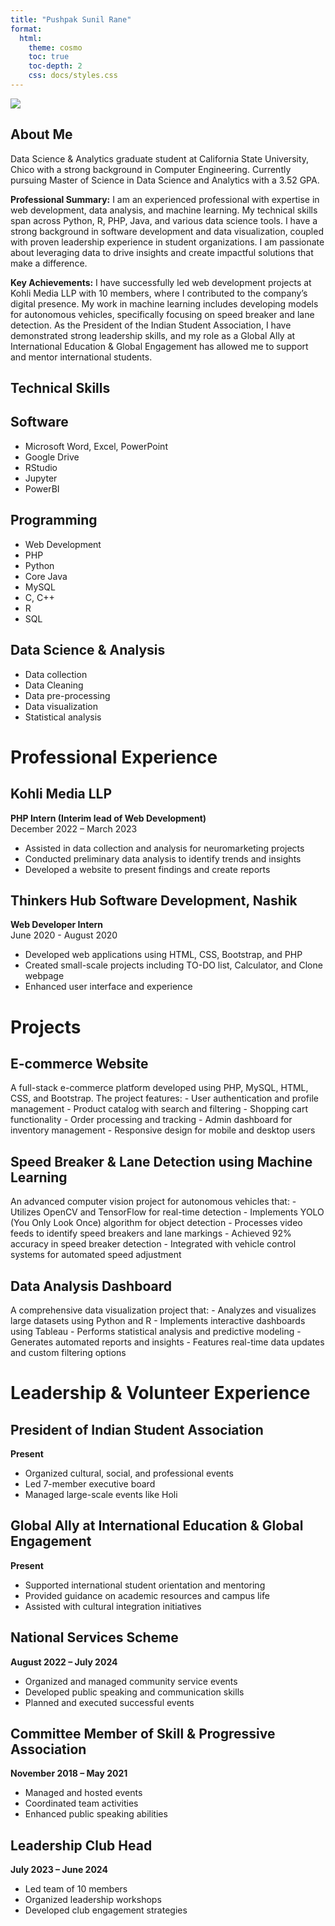 ```yaml
---
title: "Pushpak Sunil Rane"
format: 
  html:
    theme: cosmo
    toc: true
    toc-depth: 2
    css: docs/styles.css
---
```


:::::: intro-container
:::: profile-section
![](profile.jpg)

::: contact-info
<a href="mailto:prane1@csuchico.edu" title="Email"><i class="fas fa-envelope"></i></a>
<a href="https://linkedin.com/in/pushpak-sunil-rane" title="LinkedIn"><i class="fab fa-linkedin"></i></a>
<a href="https://github.com/PushpakSunilRane" title="GitHub"><i class="fab fa-github"></i></a>
:::
::::

::: intro-text
# <i class="fas fa-user section-icon"></i> About Me

Data Science & Analytics graduate student at California State University, Chico with a strong background in Computer Engineering. Currently pursuing Master of Science in Data Science and Analytics with a 3.52 GPA.

**Professional Summary:** I am an experienced professional with expertise in web development, data analysis, and machine learning. My technical skills span across Python, R, PHP, Java, and various data science tools. I have a strong background in software development and data visualization, coupled with proven leadership experience in student organizations. I am passionate about leveraging data to drive insights and create impactful solutions that make a difference.

**Key Achievements:** I have successfully led web development projects at Kohli Media LLP with 10 members, where I contributed to the company's digital presence. My work in machine learning includes developing models for autonomous vehicles, specifically focusing on speed breaker and lane detection. As the President of the Indian Student Association, I have demonstrated strong leadership skills, and my role as a Global Ally at International Education & Global Engagement has allowed me to support and mentor international students.
:::
::::::

:::::: skills-section
# <i class="fas fa-tools section-icon"></i> Technical Skills

::: skill-category
## <i class="fas fa-desktop"></i> Software

- Microsoft Word, Excel, PowerPoint
- Google Drive
- RStudio
- Jupyter
- PowerBI
:::

::: skill-category
## <i class="fas fa-code"></i> Programming

- Web Development
- PHP
- Python
- Core Java
- MySQL
- C, C++
- R
- SQL
:::

::: skill-category
## <i class="fas fa-chart-bar"></i> Data Science & Analysis

- Data collection
- Data Cleaning
- Data pre-processing
- Data visualization
- Statistical analysis
:::
::::::

# <i class="fas fa-briefcase section-icon"></i> Professional Experience

::: experience-item
## <i class="fas fa-building"></i> Kohli Media LLP

**PHP Intern (Interim lead of Web Development)**\
December 2022 – March 2023

- Assisted in data collection and analysis for neuromarketing projects
- Conducted preliminary data analysis to identify trends and insights
- Developed a website to present findings and create reports
:::

::: experience-item
## <i class="fas fa-building"></i> Thinkers Hub Software Development, Nashik

**Web Developer Intern**\
June 2020 - August 2020

- Developed web applications using HTML, CSS, Bootstrap, and PHP
- Created small-scale projects including TO-DO list, Calculator, and Clone webpage
- Enhanced user interface and experience
:::

# <i class="fas fa-project-diagram section-icon"></i> Projects

::: project-item
## <i class="fas fa-shopping-cart"></i> E-commerce Website

A full-stack e-commerce platform developed using PHP, MySQL, HTML, CSS, and Bootstrap. The project features:
- User authentication and profile management
- Product catalog with search and filtering
- Shopping cart functionality
- Order processing and tracking
- Admin dashboard for inventory management
- Responsive design for mobile and desktop users
:::

::: project-item
## <i class="fas fa-car"></i> Speed Breaker & Lane Detection using Machine Learning

An advanced computer vision project for autonomous vehicles that:
- Utilizes OpenCV and TensorFlow for real-time detection
- Implements YOLO (You Only Look Once) algorithm for object detection
- Processes video feeds to identify speed breakers and lane markings
- Achieved 92% accuracy in speed breaker detection
- Integrated with vehicle control systems for automated speed adjustment
:::

::: project-item
## <i class="fas fa-chart-line"></i> Data Analysis Dashboard

A comprehensive data visualization project that:
- Analyzes and visualizes large datasets using Python and R
- Implements interactive dashboards using Tableau
- Performs statistical analysis and predictive modeling
- Generates automated reports and insights
- Features real-time data updates and custom filtering options
:::

# <i class="fas fa-users section-icon"></i> Leadership & Volunteer Experience

::: experience-item
## <i class="fas fa-user-tie"></i> President of Indian Student Association

**Present**

- Organized cultural, social, and professional events
- Led 7-member executive board
- Managed large-scale events like Holi
:::

::: experience-item
## <i class="fas fa-handshake"></i> Global Ally at International Education & Global Engagement

**Present**

- Supported international student orientation and mentoring
- Provided guidance on academic resources and campus life
- Assisted with cultural integration initiatives
:::

::: experience-item
## <i class="fas fa-hands-helping"></i> National Services Scheme

**August 2022 – July 2024**

- Organized and managed community service events
- Developed public speaking and communication skills
- Planned and executed successful events
:::

::: experience-item
## <i class="fas fa-users-cog"></i> Committee Member of Skill & Progressive Association

**November 2018 – May 2021**

- Managed and hosted events
- Coordinated team activities
- Enhanced public speaking abilities
:::

::: experience-item
## <i class="fas fa-user-shield"></i> Leadership Club Head

**July 2023 – June 2024**

- Led team of 10 members
- Organized leadership workshops
- Developed club engagement strategies
:::
